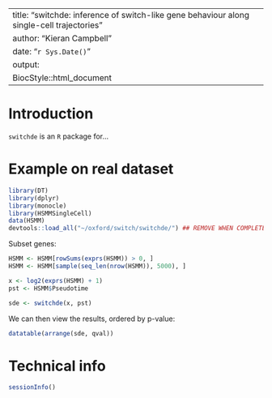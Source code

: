 
---
title: "switchde: inference of switch-like gene behaviour along single-cell trajectories"
author: "Kieran Campbell"
date: "`r Sys.Date()`"
output: 
  BiocStyle::html_document 
---
  
# Introduction

`switchde` is an `R` package for...

# Example on real dataset

```r
library(DT)
library(dplyr)
library(monocle)
library(HSMMSingleCell)
data(HSMM)
devtools::load_all("~/oxford/switch/switchde/") ## REMOVE WHEN COMPLETED
```

Subset genes:

```r
HSMM <- HSMM[rowSums(exprs(HSMM)) > 0, ]
HSMM <- HSMM[sample(seq_len(nrow(HSMM)), 5000), ]

x <- log2(exprs(HSMM) + 1)
pst <- HSMM$Pseudotime
```

```r
sde <- switchde(x, pst)
```

We can then view the results, ordered by p-value:

```r
datatable(arrange(sde, qval))
```

# Technical info

```r
sessionInfo()
```

